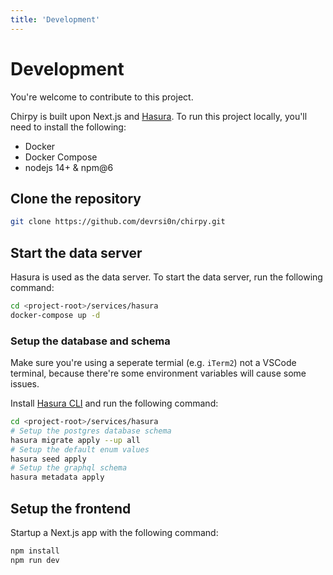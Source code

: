 ```yaml
---
title: 'Development'
---
```


# Development

You're welcome to contribute to this project.

Chirpy is built upon Next.js and [Hasura](https://github.com/hasura/graphql-engine). To run this project locally, you'll need to install the following:

- Docker
- Docker Compose
- nodejs 14+ & npm@6

## Clone the repository

```bash
git clone https://github.com/devrsi0n/chirpy.git
```

## Start the data server

Hasura is used as the data server. To start the data server, run the following command:

```bash
cd <project-root>/services/hasura
docker-compose up -d
```

### Setup the database and schema

Make sure you're using a seperate termial (e.g. `iTerm2`) not a VSCode terminal, because there're some environment variables will cause some issues.

Install [Hasura CLI](https://hasura.io/docs/latest/graphql/core/hasura-cli/install-hasura-cli.html) and run the following command:

```bash
cd <project-root>/services/hasura
# Setup the postgres database schema
hasura migrate apply --up all
# Setup the default enum values
hasura seed apply
# Setup the graphql schema
hasura metadata apply
```

## Setup the frontend

Startup a Next.js app with the following command:

```bash
npm install
npm run dev
```
